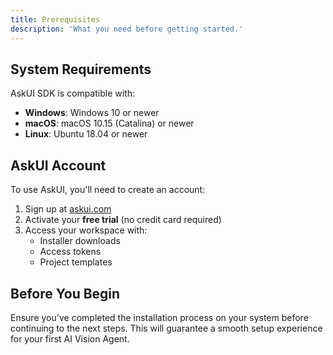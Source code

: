 ```yaml
---
title: Prerequisites
description: 'What you need before getting started.'
---
```


## System Requirements

AskUI SDK is compatible with:

- **Windows**: Windows 10 or newer
- **macOS**: macOS 10.15 (Catalina) or newer
- **Linux**: Ubuntu 18.04 or newer

## AskUI Account

To use AskUI, you'll need to create an account:

1. Sign up at [askui.com](https://askui.com)
2. Activate your **free trial** (no credit card required)
3. Access your workspace with:
   - Installer downloads
   - Access tokens
   - Project templates

## Before You Begin

Ensure you've completed the installation process on your system before continuing to the next steps. This will guarantee a smooth setup experience for your first AI Vision Agent.
